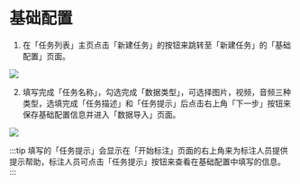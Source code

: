 # 基础配置

1. 在「任务列表」主页点击「新建任务」的按钮来跳转至「新建任务」的「基础配置」页面。

![](/no-task.png)

2. 填写完成「任务名称」，勾选完成「数据类型」，可选择图片，视频，音频三种类型，选填完成「任务描述」和「任务提示」后点击右上角「下一步」按钮来保存基础配置信息并进入「数据导入」页面。

![](/task-basic-config.png)

:::tip
填写的「任务提示」会显示在「开始标注」页面的右上角来为标注人员提供提示帮助，标注人员可点击「任务提示」按钮来查看在基础配置中填写的信息。
:::


